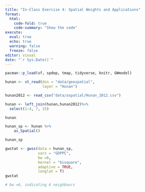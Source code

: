 ```yaml
---
title: "In-Class Exercise 4: Spatial Weights and Applications"
format:
  html: 
    code-fold: true
    code-summary: "Show the code"
execute:
  eval: true
  echo: true
  warning: false
  freeze: false
editor: visual
date: "`r Sys.Date()`"
---
```


```r
pacman::p_load(sf, spdep, tmap, tidyverse, knitr, GWmodel)
```

```r
hunan <- st_read(dsn = "data/geospatial", 
                 layer = "Hunan")
```

```r
hunan2012 <- read_csv("data/aspatial/Hunan_2012.csv")
```

```r
hunan <- left_join(hunan,hunan2012)%>%
  select(1:4, 7, 15)

hunan
```

```r
hunan_sp <- hunan %>% 
    as_Spatial()

hunan_sp
```

```r
gwstat <- gwss(data = hunan_sp,
               vars = "GDPPC",
               bw =6,
               kernel = "bisquare",
               adaptive = TRUE, 
               longlat = T)
gwstat

# bw =6, indicating 6 neighbours 
```
